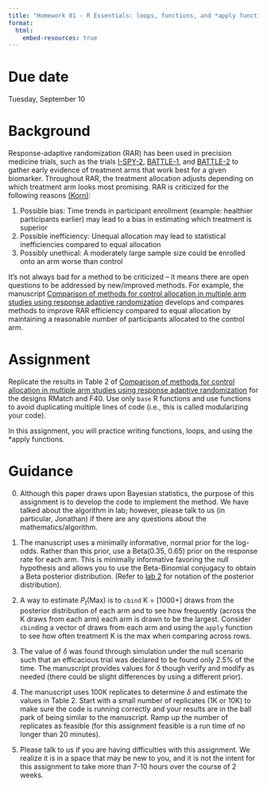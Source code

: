 ```yaml
---
title: "Homework 01 - R Essentials: loops, functions, and *apply functions"
format:
  html:
    embed-resources: true
---
```


# Due date

Tuesday, September 10


# Background

Response-adaptive randomization (RAR) has been used in precision medicine trials, such as the trials [I-SPY-2](https://www.nejm.org/doi/pdf/10.1056/NEJMoa1513750?articleTools=true), [BATTLE-1](https://aacrjournals.org/cancerdiscovery/article/1/1/44/2198?casa_token=pK1gZcX-FgkAAAAA:KmsD6qnoaOMxqHJlg0VGlmqr2nqIl49Xupuh0FX7nnJXNjtdBwVWsdmVtUIXKdEWQ_e5i9pG), and [BATTLE-2](https://cdn.amegroups.cn/journals/amepc/files/journals/12/articles/6846/public/6846-PB2-R2.pdf) to gather early evidence of treatment arms that work best for a given biomarker.  Throughout RAR, the treatment allocation adjusts depending on which treatment arm looks most promising.  RAR is criticized for the following reasons [(Korn)](https://watermark.silverchair.com/djx013.pdf?token=AQECAHi208BE49Ooan9kkhW_Ercy7Dm3ZL_9Cf3qfKAc485ysgAAAvswggL3BgkqhkiG9w0BBwagggLoMIIC5AIBADCCAt0GCSqGSIb3DQEHATAeBglghkgBZQMEAS4wEQQMUKqYjuX4J38OrUAJAgEQgIICrkuWgqA03alHxi4xfUz3ybPTepY21z2PaOZFRSmRgKhEf4ROr5tIP8MoeLwYxIexRpjXLTjKQ_Yn6s2oYBYUTJEG_gVqeevFGwvxyi8zas8R1GyiQWDyjnhBsjKcAsKCl6M63_K-LXEPLj7nyw4FZEefXgMSO91jz_bKseNLmhDEmZ7oPvO_xlBzWptEW4gE8I7mrv8h3NbFrM0BrbDIeOkIr36F3X-F3ip5a8lEDirZwrKyLCb598ivER1JVlr7iCzNV9OYHv6P79E6YxKGxJPDNk1WJ-ClcUb6aA87-Gae81SVipvqhu2npbLCFtWVikZKliWQ5lPE9CieOB9hnd93HLsp7Da9U3D0jodTMbk9RE28I7kzuoWHO8BEoPK8p1_1nTWw6pV5CbS02RFxtTr4-aCMm364vJAHrgP3rNmvi-KEGB4rxufA_hebdi2yS20nll2HdAVT81m_cm87x3YvVP7Ut9H-0zTCAVYACBJJUjKS7w7QKkIN-FqdQ7N7u_YJ83bl69sMF0fddIVTA6WFAJWpVmiij5ou34auXuzDtEKLN5nmQ-467HZtpMAkoyFxcyCdtI_ieuyCp1jlP3IC07JZAWvA_8A2W8hEFaRBimq0STpclvxEgt2OCDtE9kTXvS8v6ArS4U6ZkuM7Uw3PSG1ISoYAWPPvWzGMKWU4W4nCS0rT-TPWPJkPf8TGkUK9Q1cDemuYlWZBrYN-RUJ8X204vbqa-p9jsRKIfsQ0QDrW97qHYxf-659kKav288WZ8d5wmESsLKyHEc8JatY2dvmsIMIdeK3mKA68qDUqS3C1yO7X0T4BJZpJPGjjPzFrrqaLAmLdhdqITE5AcT_Eiy3upRuYw3TdqbznbDog3k2K2yIgQUZwu2HC9q_fJhqmxh0WkHQDyYeiXyqb): 

1. Possible bias: Time trends in participant enrollment (example: healthier participants earlier) may lead to a bias in estimating which treatment is superior
2. Possible inefficiency: Unequal allocation may lead to statistical inefficiencies compared to equal allocation
3. Possibly unethical: A moderately large sample size could be enrolled onto an arm worse than control

It's not always bad for a method to be criticized -- it means there are open questions to be addressed by new/improved methods.  For example, the manuscript [Comparison of methods for control allocation in multiple arm studies using response adaptive randomization](https://journals.sagepub.com/doi/pdf/10.1177/1740774519877836) develops and compares methods to improve RAR efficiency compared to equal allocation by maintaining a reasonable number of participants allocated to the control arm.

# Assignment

Replicate the results in Table 2 of [Comparison of methods for control allocation in multiple arm studies using response adaptive randomization](https://journals.sagepub.com/doi/pdf/10.1177/1740774519877836) for the designs RMatch and F40.  Use only `base` R functions and use functions to avoid duplicating multiple lines of code (i.e., this is called modularizing your code).

In this assignment, you will practice writing functions, loops, and using the *apply functions.  

# Guidance

0. Although this paper draws upon Bayesian statistics, the purpose of this assignment is to develop the code to implement the method. We have talked about the algorithm in lab; however, please talk to us (in particular, Jonathan) if there are any questions about the mathematics/algorithm.

1. The manuscript uses a minimally informative, normal prior for the log-odds.  Rather than this prior, use a Beta(0.35, 0.65) prior on the response rate for each arm.  This is minimally informative favoring the null hypothesis and allows you to use the Beta-Binomial conjugacy to obtain a Beta posterior distribution.  (Refer to [lab 2](https://uofuepibio.github.io/PHS7045-advanced-programming/week-02-lab.html) for notation of the posterior distribution).

2. A way to estimate $P_t$(Max) is to `cbind` K = [1000+] draws from the posterior distribution of each arm and to see how frequently (across the K draws from each arm) each arm is drawn to be the largest. Consider `cbind`ing a vector of draws from each arm and using the `apply` function to see how often treatment K is the max when comparing across rows.

3. The value of $\delta$ was found through simulation under the null scenario such that an efficacious trial was declared to be found only 2.5\% of the time.  The manuscript provides values for $\delta$ though verify and modify as needed (there could be slight differences by using a different prior).

4. The manuscript uses 100K replicates to determine $\delta$ and estimate the values in Table 2.  Start with a small number of replicates (1K or 10K) to make sure the code is running correctly and your results are in the ball park of being similar to the manuscript.  Ramp up the number of replicates as feasible (for this assignment feasible is a run time of no longer than 20 minutes).

5. Please talk to us if you are having difficulties with this assignment.  We realize it is in a space that may be new to you, and it is not the intent for this assignment to take more than 7-10 hours over the course of 2 weeks.
